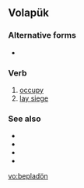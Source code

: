 ==Volapük==

===Alternative forms===
* {{l|vo|bepladoyn}}

===Verb===
{{infl|vo|verb}}

# [[occupy]]
# [[lay siege]]

===See also===
* {{l|vo|beleseatoyn}}
* {{l|vo|beleseatön}}
* {{l|vo|beseidoyn}}
* {{l|vo|beseidön}}

[[vo:bepladön]]